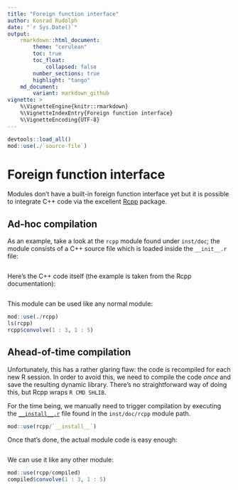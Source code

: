 ```yaml
---
title: "Foreign function interface"
author: Konrad Rudolph
date: "`r Sys.Date()`"
output:
    rmarkdown::html_document:
        theme: "cerulean"
        toc: true
        toc_float:
            collapsed: false
        number_sections: true
        highlight: "tango"
    md_document:
        variant: markdown_github
vignette: >
    %\VignetteEngine{knitr::rmarkdown}
    %\VignetteIndexEntry{Foreign function interface}
    %\VignetteEncoding{UTF-8}
---
```

```r
devtools::load_all()
mod::use(./`source-file`)
```

# Foreign function interface

Modules don’t have a built-in foreign function interface yet but it is possible
to integrate C++ code via the excellent [Rcpp][] package.

## Ad-hoc compilation

As an example, take a look at the `rcpp` module found under `inst/doc`; the
module consists of a C++ source file which is loaded inside the `__init__.r`
file:

```r
```

Here’s the C++ code itself (the example is taken from the Rcpp documentation):

```r
```

This module can be used like any normal module:

```r
mod::use(./rcpp)
ls(rcpp)
rcpp$convolve(1 : 3, 1 : 5)
```

## Ahead-of-time compilation

Unfortunately, this has a rather glaring flaw: the code is recompiled for each
new R session. In order to avoid this, we need to compile the code *once* and
save the resulting dynamic library. There’s no straightforward way of doing
this, but Rcpp wraps `R CMD SHLIB`.

For the time being, we manually need to trigger compilation by executing the
[`__install__.r`][install.r] file found in the `inst/doc/rcpp` module path.

```r
mod::use(rcpp/`__install__`)
```

Once that’s done, the actual module code is easy enough:

```r
```

We can use it like any other module:

```r
mod::use(rcpp/compiled)
compiled$convolve(1 : 3, 1 : 5)
```

[Rcpp]: http://cran.r-project.org/web/packages/Rcpp/index.html
[install.r]: rcpp/__install__.r
